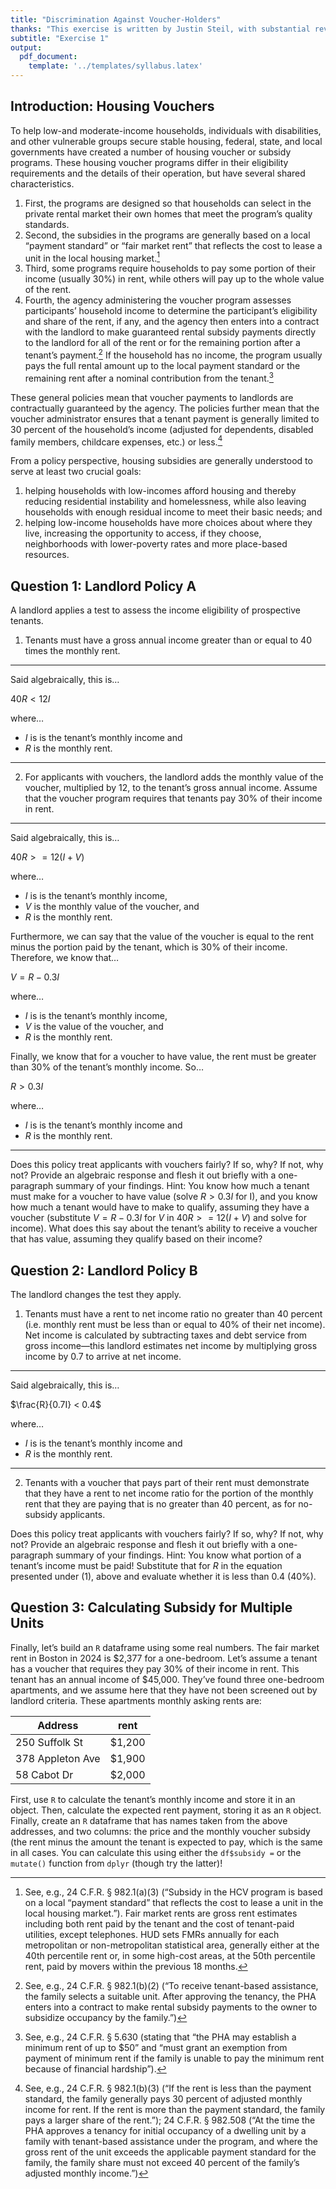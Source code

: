 ```yaml
---
title: "Discrimination Against Voucher-Holders"
thanks: "This exercise is written by Justin Steil, with substantial revisions by Eric Robsky Huntley."
subtitle: "Exercise 1"
output: 
  pdf_document: 
    template: '../templates/syllabus.latex'
---
```


## Introduction: Housing Vouchers

To help low-and moderate-income households, individuals with disabilities, and other vulnerable groups secure stable housing, federal, state, and local governments have created a number of housing voucher or subsidy programs. These housing voucher programs differ in their eligibility requirements and the details of their operation, but have several shared characteristics.

1. First, the programs are designed so that households can select in the private rental market their own homes that meet the program’s quality standards.
2. Second, the subsidies in the programs are generally based on a local “payment standard” or “fair market rent” that reflects the cost to lease a unit in the local housing market.^[See, e.g., 24 C.F.R. § 982.1(a)(3) (“Subsidy in the HCV program is based on a local “payment standard” that reflects the cost to lease a unit in the local housing market.”). Fair market rents are gross rent estimates including both rent paid by the tenant and the cost of tenant-paid utilities, except telephones. HUD sets FMRs annually for each metropolitan or non-metropolitan statistical area, generally either at the 40th percentile rent or, in some high-cost areas, at the 50th percentile rent, paid by movers within the previous 18 months.]
3. Third, some programs require households to pay some portion of their income (usually 30%) in rent, while others will pay up to the whole value of the rent.
4. Fourth, the agency administering the voucher program assesses participants’ household income to determine the participant’s eligibility and share of the rent, if any, and the agency then enters into a contract with the landlord to make guaranteed rental subsidy payments directly to the landlord for all of the rent or for the remaining portion after a tenant’s payment.^[See, e.g., 24 C.F.R. § 982.1(b)(2) (“To receive tenant-based assistance, the family selects a suitable unit. After approving the tenancy, the PHA enters into a contract to make rental subsidy payments to the owner to subsidize occupancy by the family.”)] If the household has no income, the program usually pays the full rental amount up to the local payment standard or the remaining rent after a nominal contribution from the tenant.^[See, e.g., 24 C.F.R. § 5.630 (stating that “the PHA may establish a minimum rent of up to $50” and “must grant an exemption from payment of minimum rent if the family is unable to pay the minimum rent because of financial hardship”).]

These general policies mean that voucher payments to landlords are contractually guaranteed by the agency.  The policies further mean that the voucher administrator ensures that a tenant payment is generally limited to 30 percent of the household’s income (adjusted for dependents, disabled family members, childcare expenses, etc.) or less.^[See, e.g., 24 C.F.R. § 982.1(b)(3) (“If the rent is less than the payment standard, the family generally pays 30 percent of adjusted monthly income for rent. If the rent is more than the payment standard, the family pays a larger share of the rent.”); 24 C.F.R. § 982.508 (“At the time the PHA approves a tenancy for initial occupancy of a dwelling unit by a family with tenant-based assistance under the program, and where the gross rent of the unit exceeds the applicable payment standard for the family, the family share must not exceed 40 percent of the family's adjusted monthly income.”)]

From a policy perspective, housing subsidies are generally understood to serve at least two crucial goals:

1. helping households with low-incomes afford housing and thereby reducing residential instability and homelessness, while also leaving households with enough residual income to meet their basic needs; and
2. helping low-income households have more choices about where they live, increasing the opportunity to access, if they choose, neighborhoods with lower-poverty rates and more place-based resources.

## Question 1: Landlord Policy A

A landlord applies a test to assess the income eligibility of prospective tenants.

1. Tenants must have a gross annual income greater than or equal to 40 times the monthly rent.

---

Said algebraically, this is...

$40R < 12I$

where...

+ $I$ is is the tenant's monthly income and 
+ $R$ is the monthly rent.

---

2. For applicants with vouchers, the landlord adds the monthly value of the voucher, multiplied by 12, to the tenant’s gross annual income. Assume that the voucher program requires that tenants pay 30% of their income in rent.

---

Said algebraically, this is...

$40R >= 12(I + V)$

where...

+ $I$ is is the tenant's monthly income,
+ $V$ is the monthly value of the voucher, and 
+ $R$ is the monthly rent.

Furthermore, we can say that the value of the voucher is equal to the rent minus the portion paid by the tenant, which is 30% of their income. Therefore, we know that...

$V = R - 0.3I$

where...

+ $I$ is is the tenant's monthly income,
+ $V$ is the value of the voucher, and 
+ $R$ is the monthly rent.

Finally, we know that for a voucher to have value, the rent must be greater than 30% of the tenant's monthly income. So...

$R > 0.3I$

where...

+ $I$ is is the tenant's monthly income and
+ $R$ is the monthly rent.

---

Does this policy treat applicants with vouchers fairly? If so, why? If not, why not? Provide an algebraic response and flesh it out briefly with a one-paragraph summary of your findings. Hint: You know how much a tenant must make for a voucher to have value (solve $R > 0.3I$ for I), and you know how much a tenant would have to make to qualify, assuming they have a voucher (substitute $V = R - 0.3I$ for $V$ in $40R >= 12(I + V)$ and solve for income). What does this say about the tenant's ability to receive a voucher that has value, assuming they qualify based on their income?

## Question 2: Landlord Policy B

The landlord changes the test they apply. 

1. Tenants must have a rent to net income ratio no greater than 40 percent (i.e. monthly rent must be less than or equal to 40% of their net income). Net income is calculated by subtracting taxes and debt service from gross income---this landlord estimates net income by multiplying gross income by 0.7 to arrive at net income.

---

Said algebraically, this is...

$\frac{R}{0.7I} < 0.4$

where...

+ $I$ is is the tenant's monthly income and 
+ $R$ is the monthly rent.

---


2. Tenants with a voucher that pays part of their rent must demonstrate that they have a rent to net income ratio for the portion of the monthly rent that they are paying that is no greater than 40 percent, as for no-subsidy applicants.

Does this policy treat applicants with vouchers fairly? If so, why? If not, why not? Provide an algebraic response and flesh it out briefly with a one-paragraph summary of your findings. Hint: You know what portion of a tenant's income must be paid! Substitute that for $R$ in the equation presented under (1), above and evaluate whether it is less than 0.4 (40%).

## Question 3: Calculating Subsidy for Multiple Units

Finally, let's build an `R` dataframe using some real numbers. The fair market rent in Boston in 2024 is \$2,377 for a one-bedroom. Let's assume a tenant has a voucher that requires they pay 30% of their income in rent. This tenant has an annual income of \$45,000. They've found three one-bedroom apartments, and we assume here that they have not been screened out by landlord criteria. These apartments monthly asking rents are:

Address | rent
---|---
250 Suffolk St | \$1,200
378 Appleton Ave | \$1,900
58 Cabot Dr | \$2,000

First, use `R` to calculate the tenant's monthly income and store it in an object. Then, calculate the expected rent payment, storing it as an `R` object. Finally, create an `R` dataframe that has names taken from the above addresses, and two columns: the price and the monthly voucher subsidy (the rent minus the amount the tenant is expected to pay, which is the same in all cases. You can calculate this using either the `df$subsidy = ` or the `mutate()` function from `dplyr` (though try the latter)!